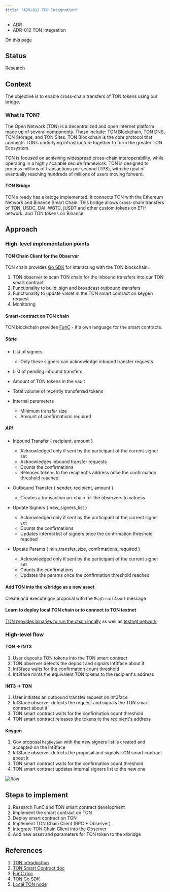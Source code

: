 ```yaml
---
title: "ADR-012 TON Integration"
---
```


* ADR
* ADR-012 TON Integration

On this page

## Status[​](#status "Direct link to Status")

Research

## Context[​](#context "Direct link to Context")

The objective is to enable cross-chain transfers of TON tokens using our bridge.

### What is TON?[​](#what-is-ton "Direct link to What is TON?")

The Open Network (TON) is a decentralized and open internet platform made up of several components. These include: TON Blockchain, TON DNS, TON Storage, and TON Sites. TON Blockchain is the core protocol that connects TON’s underlying infrastructure together to form the greater TON Ecosystem.

TON is focused on achieving widespread cross-chain interoperability, while operating in a highly scalable secure framework. TON is designed to process millions of transactions per second (TPS), with the goal of eventually reaching hundreds of millions of users moving forward.

#### TON Bridge[​](#ton-bridge "Direct link to TON Bridge")

TON already has a bridge implemented. It connects TON with the Ethereum Network and Binance Smart Chain. This bridge allows cross-chain transfers of TON, USDC, DAI, WBTC, jUSDT and other custom tokens on ETH network, and TON tokens on Binance.

## Approach[​](#approach "Direct link to Approach")

### High-level implementation points[​](#high-level-implementation-points "Direct link to High-level implementation points")

#### TON Chain Client for the Observer[​](#ton-chain-client-for-the-observer "Direct link to TON Chain Client for the Observer")

TON chain provides [Go SDK](https://github.com/xssnick/tonutils-go) for interacting with the TON blockchain.

1. TON observer to scan TON chain for the inbound transfers into our TON smart contract
2. Functionality to build, sign and broadcast outbound transfers
3. Functionality to update valset in the TON smart contract on keygen request
4. Monitoring

#### Smart-contract on TON chain[​](#smart-contract-on-ton-chain "Direct link to Smart-contract on TON chain")

TON blockchain provides [FunC](https://docs.ton.org/develop/func/cookbook) - it's own language for the smart contracts.

##### State[​](#state "Direct link to State")

* List of signers
  * Only these signers can acknowledge inbound transfer requests

* List of pending inbound transfers

* Amount of TON tokens in the vault

* Total volume of recently transferred tokens

* Internal parameters

  * Minimum transfer size
  * Amount of confirmations required

##### API[​](#api "Direct link to API")

* Inbound Transfer \{ recipient, amount }

  * Acknowledged only if sent by the participant of the current signer set
  * Acknowledges inbound transfer requests
  * Counts the confirmations
  * Releases tokens to the recipient's address once the confirmation threshold reached

* Outbound Transfer \{ sender, recipient, amount }
  * Creates a transaction on-chain for the observers to witness

* Update Signers \{ new\_signers\_list }

  * Acknowledged only if sent by the participant of the current signer set
  * Counts the confirmations
  * Updates internal list of signers once the confirmation threshold reached

* Update Params \{ min\_transfer\_size, confirmations\_required }

  * Acknowledged only if sent by the participant of the current signer set
  * Counts the confirmations
  * Updates the params once the confirmation threshold reached

#### Add TON into the x/bridge as a new asset[​](#add-ton-into-the-xbridge-as-a-new-asset "Direct link to Add TON into the x/bridge as a new asset")

Create and execute gov proposal with the `MsgCreateAsset` message

#### Learn to deploy local TON chain or to connect to TON testnet[​](#learn-to-deploy-local-ton-chain-or-to-connect-to-ton-testnet "Direct link to Learn to deploy local TON chain or to connect to TON testnet")

[TON provides binaries to run the chain locally](https://docs.ton.org/participate/run-nodes/local-ton) as well as [testnet network](https://docs.ton.org/participate/nodes/node-types)

### High-level flow[​](#high-level-flow "Direct link to High-level flow")

#### TON -> INT3[​](#ton---int3 "Direct link to TON -> INT3")

1. User deposits TON tokens into the TON smart contract
2. TON observer detects the deposit and signals Int3face about it
3. Int3face waits for the confirmation count threshold
4. Int3face mints the equivalent TON tokens to the recipient's address

#### INT3 -> TON[​](#int3---ton "Direct link to INT3 -> TON")

1. User initiates an outbound transfer request on Int3face
2. Int3face observer detects the request and signals the TON smart contract about it
3. TON smart contract waits for the confirmation count threshold
4. TON smart contract releases the tokens to the recipient's address

#### Keygen[​](#keygen "Direct link to Keygen")

1. Gov proposal `MsgKeyGen` with the new signers list is created and accepted on the Int3face
2. Int3face observer detects the proposal and signals TON smart contract about it
3. TON smart contract waits for the confirmation count threshold
4. TON smart contract updates internal signers list to the new one

![flow](/docs/assets/images/adr012_inbound_outbound_flow-bc979fa04819dfb4a48938e22c3a960a.png)

## Steps to implement[​](#steps-to-implement "Direct link to Steps to implement")

1. Research FunC and TON smart contract development
2. Implement the smart contract on TON
3. Deploy smart contract on TON
4. Implement TON Chain Client (RPC + Observer)
5. Integrate TON Chain Client into the Observer
6. Add new asset and parameters for TON token to the x/bridge

## References[​](#references "Direct link to References")

1. [TON Introduction](https://docs.ton.org/learn/introduction)
2. [TON Smart Contract doc](https://docs.ton.org/develop/smart-contracts/)
3. [FunC doc](https://docs.ton.org/develop/smart-contracts/#func-language)
4. [TON Go SDK](https://github.com/xssnick/tonutils-go)
5. [Local TON node](https://github.com/neodix42/MyLocalTon)
